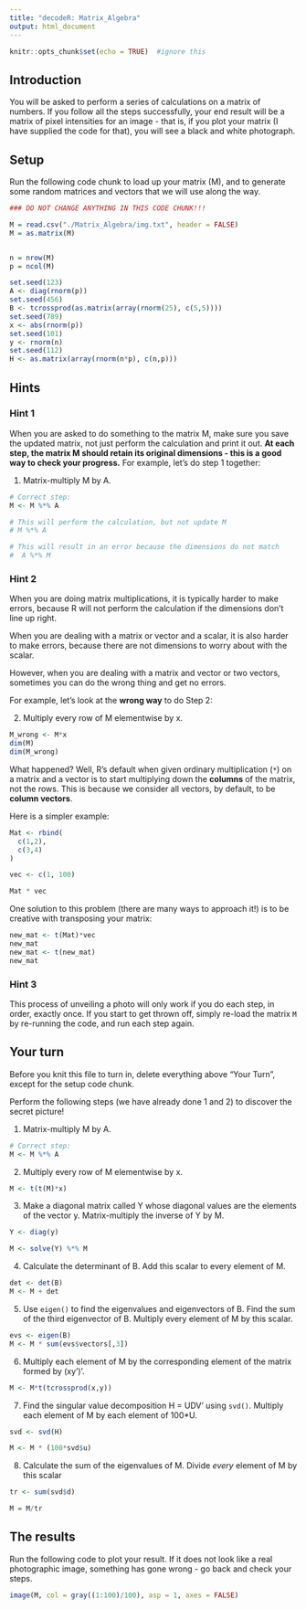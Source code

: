 ```yaml
---
title: "decodeR: Matrix_Algebra"
output: html_document
---
```


```r
knitr::opts_chunk$set(echo = TRUE)  #ignore this
```

## Introduction

You will be asked to perform a series of calculations on a matrix of numbers.  If you follow all the steps successfully, your end result will be a matrix of pixel intensities for an image - that is, if you plot your matrix (I have supplied the code for that), you will see a black and white photograph.

## Setup 

Run the following code chunk to load up your matrix (M), and to generate some random matrices and vectors that we will use along the way.

```r
### DO NOT CHANGE ANYTHING IN THIS CODE CHUNK!!!

M = read.csv("./Matrix_Algebra/img.txt", header = FALSE)
M = as.matrix(M)


n = nrow(M)
p = ncol(M)

set.seed(123)
A <- diag(rnorm(p))
set.seed(456)
B <- tcrossprod(as.matrix(array(rnorm(25), c(5,5))))
set.seed(789)
x <- abs(rnorm(p))
set.seed(101)
y <- rnorm(n)
set.seed(112)
H <- as.matrix(array(rnorm(n*p), c(n,p)))

```

## Hints

### Hint 1

When you are asked to do something to the matrix M, make sure you save the updated matrix, not just perform the calculation and print it out. **At each step, the matrix M should retain its original dimensions - this is a good way to check your progress.**  For example, let's do step 1 together:

1. Matrix-multiply M by A.

```r
# Correct step:
M <- M %*% A

# This will perform the calculation, but not update M
# M %*% A

# This will result in an error because the dimensions do not match
#  A %*% M
```

### Hint 2

When you are doing matrix multiplications, it is typically harder to make errors, because R will not perform the calculation if the dimensions don't line up right.

When you are dealing with a matrix or vector and a scalar, it is also harder to make errors, because there are not dimensions to worry about with the scalar.

However, when you are dealing with a matrix and vector or two vectors, sometimes you can do the wrong thing and get no errors.

For example, let's look at the **wrong way** to do Step 2:


2. Multiply every row of M elementwise by x. 

```r
M_wrong <- M*x
dim(M)
dim(M_wrong)
```

What happened?  Well, R's default when given ordinary multiplication (`*`) on a matrix and a vector is to start multiplying down the **columns** of the matrix, not the rows.  This is because we consider all vectors, by default, to be **column vectors**.  

Here is a simpler example:

```r
Mat <- rbind(
  c(1,2),
  c(3,4)
)

vec <- c(1, 100)

Mat * vec
```

One solution to this problem (there are many ways to approach it!) is to be creative with transposing your matrix:

```r
new_mat <- t(Mat)*vec
new_mat
new_mat <- t(new_mat)
new_mat
```

### Hint 3

This process of unveiling a photo will only work if you do each step, in order, exactly once.  If you start to get thrown off, simply re-load the matrix `M` by re-running the code, and run each step again.

## Your turn

Before you knit this file to turn in, delete everything above "Your Turn", except for the setup code chunk.

Perform the following steps (we have already done 1 and 2) to discover the secret picture!


1. Matrix-multiply M by A.

```r
# Correct step:
M <- M %*% A
```

2. Multiply every row of M elementwise by x. 

```r
M <- t(t(M)*x)
```



3. Make a diagonal matrix called Y whose diagonal values are the elements of the vector y.  Matrix-multiply the inverse of Y by M.

```r
Y <- diag(y)

M <- solve(Y) %*% M 

```


4.  Calculate the determinant of B.  Add this scalar to every element of M.

```r

det <- det(B)
M <- M + det

```

5. Use `eigen()` to find the eigenvalues and eigenvectors of B.  Find the sum of the third eigenvector of B. Multiply every element of M by this scalar.

```r
evs <- eigen(B)
M <- M * sum(evs$vectors[,3])
```

6. Multiply each element of M by the corresponding element of the matrix formed by (xy')'.

```r
M <- M*t(tcrossprod(x,y))
```

7. Find the singular value decomposition H = UDV' using `svd()`.  Multiply each element of M by each element of 100*U. 

```r

svd <- svd(H)

M <- M * (100*svd$u)

```

8. Calculate the sum of the eigenvalues of M.  Divide *every* element of M by this scalar

```r

tr <- sum(svd$d)

M = M/tr

```


## The results

Run the following code to plot your result.  If it does not look like a real photographic image, something has gone wrong - go back and check your steps.

```r
image(M, col = gray((1:100)/100), asp = 1, axes = FALSE)
```